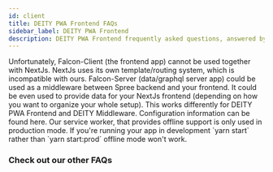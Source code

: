 ```yaml
---
id: client
title: DEITY PWA Frontend FAQs
sidebar_label: DEITY PWA Frontend
description: DEITY PWA Frontend frequently asked questions, answered by the DEITY team.
---
```



<Accordion title="Can I use NextJS">
  Unfortunately, Falcon-Client (the frontend app) cannot be used together with NextJs.  NextJs uses its own template/routing system, which is incompatible with ours.  Falcon-Server (data/graphql server app) could be used as a middleware between Spree backend and your frontend. It could be even used to provide data for your NextJs frontend (depending on how you want to organize your whole setup).
</Accordion>
<Accordion title="How can I access configuration values?">
  This works differently for DEITY PWA Frontend and DEITY Middleware. Configuration information can be found <Link to="/docs/platform/configuration/overview">here</Link>.
</Accordion>
<Accordion title="Offline support doesn't seem to be working...">
  Our service worker, that provides offline support is only used in production mode. If you're running your app in development `yarn start` rather than `yarn start:prod` offline mode won't work. 
</Accordion>

### Check out our other FAQs
<Categories />
